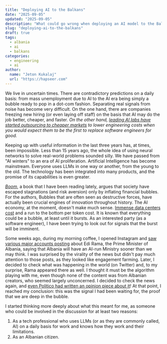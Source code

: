 ```yaml
---
title: "Deploying AI to the Balkans"
date: "2025-09-05"
updated: "2025-09-05"
description: "What could go wrong when deploying an AI model to the Balkans?"
slug: "deploying-ai-to-the-balkans"
draft: true
tags:
  - albania
  - ai
  - balkans
categories:
  - engineering
  - ai
author:
  name: "Jeton Kukalaj"
  url: "https://hapseer.com"
---
```


We live in uncertain times. There are contradictory predictions on a daily basis: from mass unemployment due to AI to the AI era being simply a bubble ready to pop in a dot-com fashion. Separating real signals from noise has become very difficult. On the one hand, there are companies freezing new hiring (or even laying off staff) on the basis that AI may do the job better, cheaper, and faster. _On the other hand, [leading AI labs have started outsourcing to cheaper markets](https://www.reuters.com/world/india/openai-launch-first-india-office-new-delhi-this-year-2025-08-22/) to lower engineering costs when you would expect them to be the first to replace software engineers for good._

Keeping up with useful information in the last three years has, at times, been impossible. Less than 15 years ago, the whole idea of using neural networks to solve real-world problems sounded silly. We have passed from "AI winters" to an era of AI proliferation. Artificial Intelligence has become mainstream. Everyone uses LLMs in one way or another, from the young to the old. The technology has been integrated into many products, and the promise of its capabilities is even greater.

_[Boom](https://press.stripe.com/boom)_, a book that I have been reading lately, argues that society have escaped stagnations (and risk aversion) only by inflating financial bubbles. For the authors, Bubbles that are often seen as destructive forces, have actually been crucial engines of innovation throughout history. The AI economy, at the moment, doesn't make much sense. [Immense data centers cost](https://x.com/robertwiblin/status/1951248197881393235) and a run to the bottom per token cost. It is known that everything could be a bubble, at least until it bursts. As an interested party (as a software engineer), I have been trying to look out for signals that the burst will be imminent.

Some weeks ago, during my morning coffee, I opened Instagram and [saw various major accounts posting](https://www.instagram.com/p/DNdpUFsI_Jk) about Edi Rama, the Prime Minister of Albania, saying that Albania will have an AI-run Ministry sooner than we may think. I was surprised by the virality of the news but didn't pay much attention to those posts, as they looked like engagement farming. Later, I decided to check what was happening in the world (on Twitter) and, to my surprise, Rama appeared there as well. I thought it must be the algorithm playing with me, even though none of the content was from Albanian creators, who seemed largely unconcerned. I decided to check the news again, and [even Politico had written an opinion piece about it](https://www.politico.eu/article/albania-use-ai-artificial-intelligenve-join-eu-corruption/)! At that point, I reached my conclusion: this was the signal I had been waiting for, the proof that we are deep in the bubble.

I started thinking more deeply about what this meant for me, as someone who could be involved in the discussion for at least two reasons:
1. As a tech professional who uses LLMs (or as they are commonly called, AI) on a daily basis for work and knows how they work and their limitations.
2. As an Albanian citizen.
